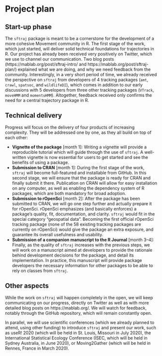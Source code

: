 # Project plan

## Start-up phase
<!--
Covering the planning phase, this section should provide a relatively detailed plan of how work will start on the project. This section is important because projects need to get up and running quickly.


 - [ ] Setting up collaboration platform inc. code for contributors etc.
 - [ ] Licence decisions
 - [ ] Reporting framework
-->

The `sftraj` package is meant to be a cornerstone for the development
of a more cohesive Movement community in R. The first stage of the
work, which just started, will deliver solid technical foundations for
trajectories in R. Our project has already been received very
positively on Twitter, which we use to channel our communication. Two
blog posts (https://mablab.org/post/sftraj-intro/ and
https://mablab.org/post/sftraj-plan/) explained what we are doing, and
why we need feedback from the community. Interestingly, in a very
short period of time, we already received the perspective on `sftraj`
from developers of 4 tracking packages (`amt`, `crawl`, `spatsoc`, and
`wildlifeDI`), which comes in addition to our early discussions with 5
developers from three other tracking packages (`VTrack`, `moveHMM` and
`momentuHMM`). Altogether, feedback received only confirms the need
for a central trajectory package in R.


## Technical delivery
<!--
Covering the actual delivery of the project this section should provide at least a high-level the implementation. 

Including target dates is really important as you need to be committed and the ISC need to have a means of tracking delivery
-->

Progress will focus on the delivery of four products of increasing
complexity. They will be addressed one by one, as they all build on
top of each other:

* **Vignette of the package** [month 1]: Writing a vignette will
  provide a reproducible tutorial which will guide through the use of
  `sftraj`. A well-written vignette is now essential for users to get
  started and see the benefits of using a package.
* **Submission to CRAN** [month 1]: During the first stage of the
  work, `sftraj` will become full-featured and installable from
  GitHub. In this second stage, we will ensure that the package is
  ready for CRAN and finally submit it there. Publication on CRAN will
  allow for easy installation on any computer, as well as enabling the
  dependency system of R packages, which are both mandatory for broad
  adoption.
* **Submission to rOpenSci** [month 2]: After the package has been
  submitted to CRAN, we will go one step further and actually prepare
  it for rOpenSci. rOpenSci emphasizes (and basically enforces) a
  package's quality, fit, documentation, and clarity. `sftraj` would
  fit in the special category "geospatial data". Becoming the first
  official rOpenSci tracking package (none of the 58 existing tracking
  packages are currently on rOpenSci) would give the package an extra
  exposure, and guarantee its overall usefulness and usability.
* **Submission of a companion manuscript to the R Journal** [month
  3–4]: Finally, as the quality of `sftraj` increases with the
  previous steps, we will work on a manuscript aimed at developers to
  provide the rationale behind development decisions for the package,
  and detail its implementation. In practice, this manuscript will
  provide package developers the necessary information for other
  packages to be able to rely on classes from `sftraj`.


## Other aspects
<!--
Covering non-technical activities like on-going publicity, paper preparation, discussion groups etc. that might be required to facilitate successful delivery of the project.

 - [ ] Announcement post
 - [ ] Delivery blog post
 - [ ] Twitter
 - [ ] UseR!
 - [ ] ISC meetings
-->

While the work on `sftraj` will happen completely in the open, we will
keep communicating on our progress, directly on Twitter as well as
with more detailed blog posts on https://mablab.org/. We will watch
for feedback, notably through the GitHub repository, which will remain
constantly open.

In parallel, we will use scientific conferences (which we already
planned to attend, using other funding) to introduce `sftraj` and
present our work, such as useR! 2020 (which will be held in St. Louis,
Missouri in July 2020), the International Statistical Ecology
Conference (ISEC, which will be held in Sydney Australia, in June
2020), or Moving2Gather (which will be held in Rennes, France in March
2020).
